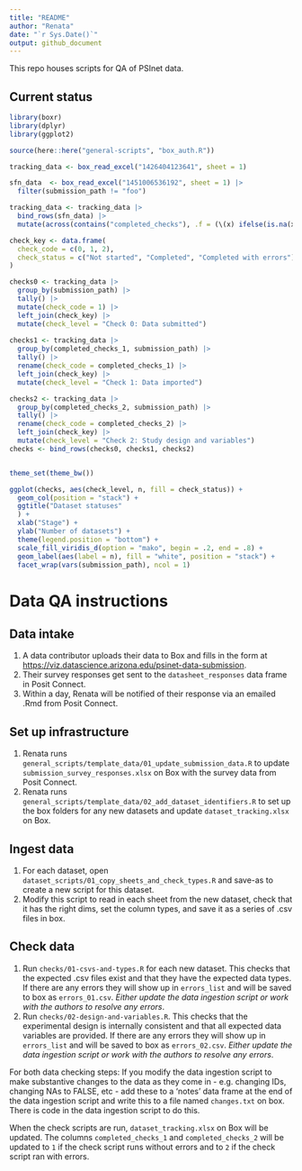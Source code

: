 ```yaml
---
title: "README"
author: "Renata"
date: "`r Sys.Date()`"
output: github_document
---
```


This repo houses scripts for QA of PSInet data.

## Current status

```r
library(boxr)
library(dplyr)
library(ggplot2)

source(here::here("general-scripts", "box_auth.R"))

tracking_data <- box_read_excel("1426404123641", sheet = 1)

sfn_data  <- box_read_excel("1451006536192", sheet = 1) |>
  filter(submission_path != "foo")

tracking_data <- tracking_data |>
  bind_rows(sfn_data) |> 
  mutate(across(contains("completed_checks"), .f = (\(x) ifelse(is.na(x), 0, x)))) 

check_key <- data.frame(
  check_code = c(0, 1, 2),
  check_status = c("Not started", "Completed", "Completed with errors")
)

checks0 <- tracking_data |>
  group_by(submission_path) |>
  tally() |> 
  mutate(check_code = 1) |>
  left_join(check_key) |>
  mutate(check_level = "Check 0: Data submitted")
  
checks1 <- tracking_data |>
  group_by(completed_checks_1, submission_path) |>
  tally() |>
  rename(check_code = completed_checks_1) |>
  left_join(check_key) |>
  mutate(check_level = "Check 1: Data imported")

checks2 <- tracking_data |>
  group_by(completed_checks_2, submission_path) |>
  tally() |>
  rename(check_code = completed_checks_2) |>
  left_join(check_key) |>
  mutate(check_level = "Check 2: Study design and variables")
checks <- bind_rows(checks0, checks1, checks2)


theme_set(theme_bw())

```

```r

ggplot(checks, aes(check_level, n, fill = check_status)) +
  geom_col(position = "stack") +
  ggtitle("Dataset statuses"
  ) +
  xlab("Stage") +
  ylab("Number of datasets") +
  theme(legend.position = "bottom") +
  scale_fill_viridis_d(option = "mako", begin = .2, end = .8) +
  geom_label(aes(label = n), fill = "white", position = "stack") +
  facet_wrap(vars(submission_path), ncol = 1)

```

# Data QA instructions


## Data intake 

1. A data contributor uploads their data to Box and fills in the form at <https://viz.datascience.arizona.edu/psinet-data-submission>. 
1. Their survey responses get sent to the `datasheet_responses` data frame in Posit Connect.
1. Within a day, Renata will be notified of their response via an emailed .Rmd from Posit Connect.
 
## Set up infrastructure

1. Renata runs `general_scripts/template_data/01_update_submission_data.R` to update `submission_survey_responses.xlsx` on Box with the survey data from Posit Connect.
1. Renata runs `general_scripts/template_data/02_add_dataset_identifiers.R` to set up the box folders for any new datasets and update `dataset_tracking.xlsx` on Box.

## Ingest data

1. For each dataset, open `dataset_scripts/01_copy_sheets_and_check_types.R` and save-as to create a new script for this dataset.
1. Modify this script to read in each sheet from the new dataset, check that it has the right dims, set the column types, and save it as a series of .csv files in box.

## Check data

1. Run `checks/01-csvs-and-types.R` for each new dataset. This checks that the expected .csv files exist and that they have the expected data types. If there are any errors they will show up in `errors_list` and will be saved to box as `errors_01.csv`. *Either update the data ingestion script or work with the authors to resolve any errors*.
1. Run `checks/02-design-and-variables.R`. This checks that the experimental design is internally consistent and that all expected data variables are provided. If there are any errors they will show up in `errors_list` and will be saved to box as `errors_02.csv`. *Either update the data ingestion script or work with the authors to resolve any errors*.

For both data checking steps: If you modify the data ingestion script to make substantive changes to the data as they come in - e.g. changing IDs, changing NAs to FALSE, etc - add these to a 'notes' data frame at the end of the data ingestion script and write this to a file named `changes.txt` on box. There is code in the data ingestion script to do this.

When the check scripts are run, `dataset_tracking.xlsx` on Box will be updated. The columns `completed_checks_1` and `completed_checks_2` will be updated to `1` if the check script runs without errors and to `2` if the check script ran with errors. 